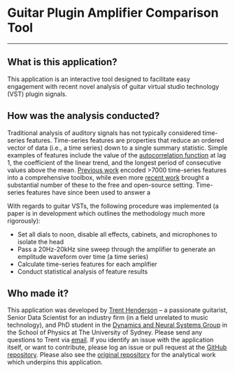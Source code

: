 # Guitar Plugin Amplifier Comparison Tool
***

## What is this application?

This application is an interactive tool designed to facilitate easy engagement with recent novel analysis of guitar virtual studio technology (VST) plugin signals.

## How was the analysis conducted?

Traditional analysis of auditory signals has not typically considered time-series features. Time-series features are properties that reduce an ordered vector of data (i.e., a time series) down to a single summary statistic. Simple examples of features include the value of the [autocorrelation function](https://en.wikipedia.org/wiki/Autocorrelation) at lag 1, the coefficient of the linear trend, and the longest period of consecutive values above the mean. [Previous work](https://github.com/benfulcher/hctsa) encoded >7000 time-series features into a comprehensive toolbox, while even more [recent work](https://github.com/hendersontrent/theft) brought a substantial number of these to the free and open-source setting. Time-series features have since been used to answer a 

With regards to guitar VSTs, the following procedure was implemented (a paper is in development which outlines the methodology much more rigorously):

* Set all dials to noon, disable all effects, cabinets, and microphones to isolate the head
* Pass a 20Hz-20kHz sine sweep through the amplifier to generate an emplitude waveform over time (a time series)
* Calculate time-series features for each amplifier
* Conduct statistical analysis of feature results

## Who made it?

This application was developed by [Trent Henderson](https://twitter.com/trentlikesstats) -- a passionate guitarist, Senior Data Scientist for an industry firm (in a field unrelated to music technology), and PhD student in the [Dynamics and Neural Systems Group](https://dynamicsandneuralsystems.github.io) in the School of Physics at The University of Sydney. Please send any questions to Trent via [email](then6675@uni.sydney.edu.au). If you identify an issue with the application itself, or want to contribute, please log an issue or pull request at the [GitHub repository](https://github.com/hendersontrent/amp-comp-webtool/issues). Please also see the [original repository](https://github.com/hendersontrent/amp-sim-comp) for the analytical work which underpins this application.